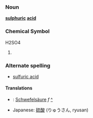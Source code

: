 ===Noun===
'''[[sulphuric]] [[acid]]'''

===Chemical Symbol===
H2SO4

#
===Alternate spelling===
*[[sulfuric acid]]

====Translations====
*{{msg:de}}: [[Schwefelsäure]] ''f'' [[:de:Schwefelsäure|^]]
*Japanese: [[硫酸]] (りゅうさん, ryusan)

{{stub}}
<!-- If you edit this page, please also edit "sulfuric acid" to keep these two pages in synch. -->